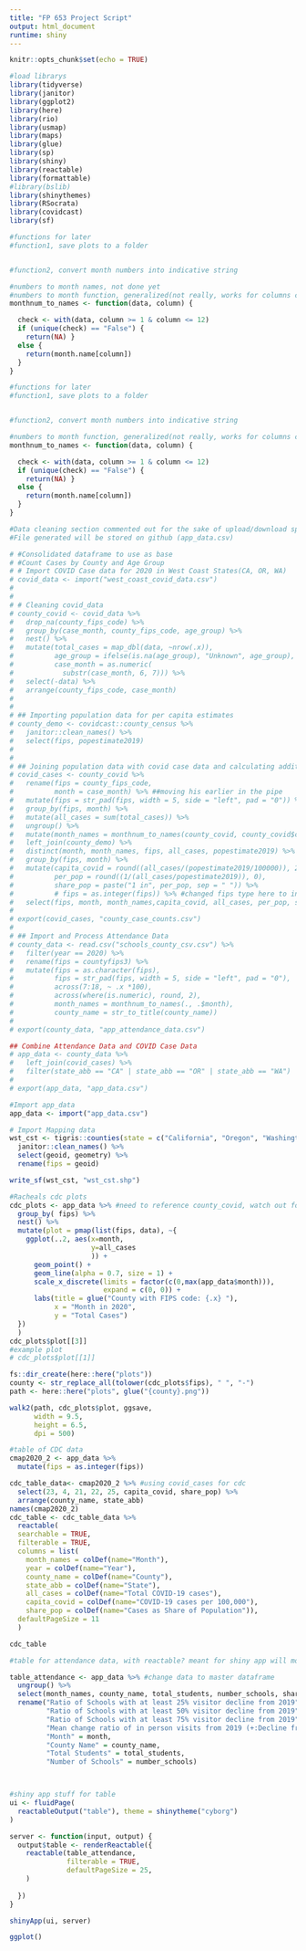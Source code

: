 ```yaml
---
title: "FP 653 Project Script"
output: html_document
runtime: shiny
---
```


```r
knitr::opts_chunk$set(echo = TRUE)
```


```r
#load librarys 
library(tidyverse)
library(janitor)
library(ggplot2)
library(here)
library(rio)
library(usmap)
library(maps)
library(glue)
library(sp)
library(shiny)
library(reactable)
library(formattable)
#library(bslib)
library(shinythemes)
library(RSocrata)
library(covidcast)
library(sf)

```

```r
#functions for later
#function1, save plots to a folder 


#function2, convert month numbers into indicative string 

#numbers to month names, not done yet
#numbers to month function, generalized(not really, works for columns consisitng of numeric 1-12) doesnt work on grouped data, feed to mutate  
monthnum_to_names <- function(data, column) {

  check <- with(data, column >= 1 & column <= 12)
  if (unique(check) == "False") {
    return(NA) }
  else {
    return(month.name[column])
  } 
}


```



```r
#functions for later
#function1, save plots to a folder 


#function2, convert month numbers into indicative string 

#numbers to month function, generalized(not really, works for columns consisitng of numeric 1-12) doesnt work on grouped data, feed to mutate  
monthnum_to_names <- function(data, column) {

  check <- with(data, column >= 1 & column <= 12)
  if (unique(check) == "False") {
    return(NA) }
  else {
    return(month.name[column])
  } 
}

```


```r
#Data cleaning section commented out for the sake of upload/download speed and file size requirments.
#File generated will be stored on github (app_data.csv) 

# #Consolidated dataframe to use as base
# #Count Cases by County and Age Group
# # Import COVID Case data for 2020 in West Coast States(CA, OR, WA)
# covid_data <- import("west_coast_covid_data.csv")
#   
# 
# # Cleaning covid_data
# county_covid <- covid_data %>%
#   drop_na(county_fips_code) %>% 
#   group_by(case_month, county_fips_code, age_group) %>% 
#   nest() %>% 
#   mutate(total_cases = map_dbl(data, ~nrow(.x)),
#          age_group = ifelse(is.na(age_group), "Unknown", age_group),
#          case_month = as.numeric(
#            substr(case_month, 6, 7))) %>% 
#   select(-data) %>% 
#   arrange(county_fips_code, case_month)
# 
# 
# ## Importing population data for per capita estimates
# county_demo <- covidcast::county_census %>% 
#   janitor::clean_names() %>% 
#   select(fips, popestimate2019)
# 
# 
# ## Joining population data with covid case data and calculating additional variables
# covid_cases <- county_covid %>% 
#   rename(fips = county_fips_code,
#          month = case_month) %>% ##moving his earlier in the pipe
#   mutate(fips = str_pad(fips, width = 5, side = "left", pad = "0")) %>% 
#   group_by(fips, month) %>% 
#   mutate(all_cases = sum(total_cases)) %>% 
#   ungroup() %>% 
#   mutate(month_names = monthnum_to_names(county_covid, county_covid$case_month)) %>% 
#   left_join(county_demo) %>% 
#   distinct(month, month_names, fips, all_cases, popestimate2019) %>% 
#   group_by(fips, month) %>% 
#   mutate(capita_covid = round((all_cases/(popestimate2019/100000)), 2),
#          per_pop = round((1/(all_cases/popestimate2019)), 0),
#          share_pop = paste("1 in", per_pop, sep = " ")) %>% 
#          # fips = as.integer(fips)) %>% #changed fips type here to integer for later use
#   select(fips, month, month_names,capita_covid, all_cases, per_pop, share_pop)
# 
# export(covid_cases, "county_case_counts.csv")
# 
# ## Import and Process Attendance Data
# county_data <- read.csv("schools_county_csv.csv") %>% 
#   filter(year == 2020) %>% 
#   rename(fips = countyfips3) %>% 
#   mutate(fips = as.character(fips),
#          fips = str_pad(fips, width = 5, side = "left", pad = "0"),
#          across(7:18, ~ .x *100),
#          across(where(is.numeric), round, 2),
#          month_names = monthnum_to_names(., .$month),
#          county_name = str_to_title(county_name))
# 
# export(county_data, "app_attendance_data.csv")

## Combine Attendance Data and COVID Case Data
# app_data <- county_data %>%
#   left_join(covid_cases) %>%
#   filter(state_abb == "CA" | state_abb == "OR" | state_abb == "WA")
# 
# export(app_data, "app_data.csv")

#Import app_data
app_data <- import("app_data.csv")

# Import Mapping data
wst_cst <- tigris::counties(state = c("California", "Oregon", "Washington")) %>%
  janitor::clean_names() %>%
  select(geoid, geometry) %>%
  rename(fips = geoid)

write_sf(wst_cst, "wst_cst.shp")

```



```r
#Racheals cdc plots
cdc_plots <- app_data %>% #need to reference county_covid, watch out for some column names for the time being 
  group_by( fips) %>% 
  nest() %>% 
  mutate(plot = pmap(list(fips, data), ~{
    ggplot(..2, aes(x=month,
                    y=all_cases
                    )) +
      geom_point() +
      geom_line(alpha = 0.7, size = 1) +
      scale_x_discrete(limits = factor(c(0,max(app_data$month))), 
                       expand = c(0, 0)) +
      labs(title = glue("County with FIPS code: {.x} "),
           x = "Month in 2020",
           y = "Total Cases")
  })
  )
cdc_plots$plot[[3]]
#example plot
# cdc_plots$plot[[1]]  

fs::dir_create(here::here("plots"))
county <- str_replace_all(tolower(cdc_plots$fips), " ", "-")
path <- here::here("plots", glue("{county}.png"))

walk2(path, cdc_plots$plot, ggsave,
      width = 9.5, 
      height = 6.5,
      dpi = 500)


```


```r
#table of CDC data
cmap2020_2 <- app_data %>% 
  mutate(fips = as.integer(fips))

cdc_table_data<- cmap2020_2 %>% #using covid_cases for cdc 
  select(23, 4, 21, 22, 25, capita_covid, share_pop) %>% 
  arrange(county_name, state_abb)
names(cmap2020_2)
cdc_table <- cdc_table_data %>% 
  reactable(
  searchable = TRUE,
  filterable = TRUE,
  columns = list(
    month_names = colDef(name="Month"),
    year = colDef(name="Year"),
    county_name = colDef(name="County"),
    state_abb = colDef(name="State"),
    all_cases = colDef(name="Total COVID-19 cases"),
    capita_covid = colDef(name="COVID-19 cases per 100,000"),
    share_pop = colDef(name="Cases as Share of Population")),
  defaultPageSize = 11
  )

cdc_table

```


```r
#table for attendance data, with reactable? meant for shiny app will move it to the app once I know whats going on

table_attendance <- app_data %>% #change data to master dataframe
  ungroup() %>%
  select(month_names, county_name, total_students, number_schools, share_all_closed_25, share_all_closed_50, share_all_closed_75, mean_all_change) %>% #watch out for what fips is called later on
  rename("Ratio of Schools with at least 25% visitor decline from 2019" = share_all_closed_25,
         "Ratio of Schools with at least 50% visitor decline from 2019" = share_all_closed_50,
         "Ratio of Schools with at least 75% visitor decline from 2019" = share_all_closed_75,
         "Mean change ratio of in person visits from 2019 (+:Decline from 2019,-:Increase from 2019)" = mean_all_change,
         "Month" = month,
         "County Name" = county_name,
         "Total Students" = total_students,
         "Number of Schools" = number_schools)



#shiny app stuff for table
ui <- fluidPage(
  reactableOutput("table"), theme = shinytheme("cyborg")
)

server <- function(input, output) {
  output$table <- renderReactable({
    reactable(table_attendance,
              filterable = TRUE,
              defaultPageSize = 25,
    )
    
  })
}

shinyApp(ui, server)

ggplot()


```